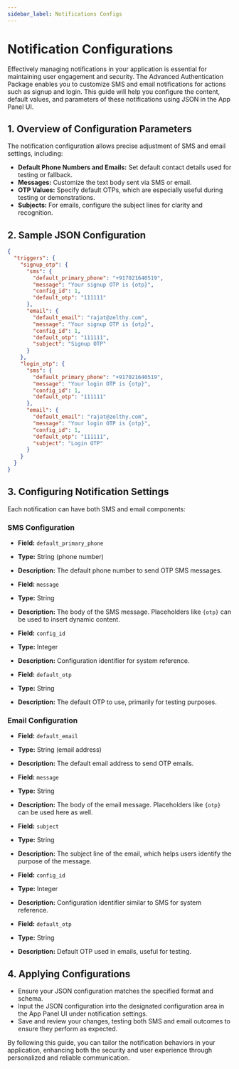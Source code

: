 ```yaml
---
sidebar_label: Notifications Configs
---
```


# Notification Configurations

Effectively managing notifications in your application is essential for maintaining user engagement and security. The Advanced Authentication Package enables you to customize SMS and email notifications for actions such as signup and login. This guide will help you configure the content, default values, and parameters of these notifications using JSON in the App Panel UI.

## 1. Overview of Configuration Parameters

The notification configuration allows precise adjustment of SMS and email settings, including:

- **Default Phone Numbers and Emails:** Set default contact details used for testing or fallback.
- **Messages:** Customize the text body sent via SMS or email.
- **OTP Values:** Specify default OTPs, which are especially useful during testing or demonstrations.
- **Subjects:** For emails, configure the subject lines for clarity and recognition.

## 2. Sample JSON Configuration

```json
{
  "triggers": {
    "signup_otp": {
      "sms": {
        "default_primary_phone": "+917021640519",
        "message": "Your signup OTP is {otp}",
        "config_id": 1,
        "default_otp": "111111"
      },
      "email": {
        "default_email": "rajat@zelthy.com",
        "message": "Your signup OTP is {otp}",
        "config_id": 1,
        "default_otp": "111111",
        "subject": "Signup OTP"
      }
    },
    "login_otp": {
      "sms": {
        "default_primary_phone": "+917021640519",
        "message": "Your login OTP is {otp}",
        "config_id": 1,
        "default_otp": "111111"
      },
      "email": {
        "default_email": "rajat@zelthy.com",
        "message": "Your login OTP is {otp}",
        "config_id": 1,
        "default_otp": "111111",
        "subject": "Login OTP"
      }
    }
  }
}
```

## 3. Configuring Notification Settings

Each notification can have both SMS and email components:

### SMS Configuration

- **Field:** `default_primary_phone`
- **Type:** String (phone number)
- **Description:** The default phone number to send OTP SMS messages.

- **Field:** `message`
- **Type:** String
- **Description:** The body of the SMS message. Placeholders like `{otp}` can be used to insert dynamic content.

- **Field:** `config_id`
- **Type:** Integer
- **Description:** Configuration identifier for system reference.

- **Field:** `default_otp`
- **Type:** String
- **Description:** The default OTP to use, primarily for testing purposes.

### Email Configuration

- **Field:** `default_email`
- **Type:** String (email address)
- **Description:** The default email address to send OTP emails.

- **Field:** `message`
- **Type:** String
- **Description:** The body of the email message. Placeholders like `{otp}` can be used here as well.

- **Field:** `subject`
- **Type:** String
- **Description:** The subject line of the email, which helps users identify the purpose of the message.

- **Field:** `config_id`
- **Type:** Integer
- **Description:** Configuration identifier similar to SMS for system reference.

- **Field:** `default_otp`
- **Type:** String
- **Description:** Default OTP used in emails, useful for testing.

## 4. Applying Configurations

- Ensure your JSON configuration matches the specified format and schema.
- Input the JSON configuration into the designated configuration area in the App Panel UI under notification settings.
- Save and review your changes, testing both SMS and email outcomes to ensure they perform as expected.

By following this guide, you can tailor the notification behaviors in your application, enhancing both the security and user experience through personalized and reliable communication.